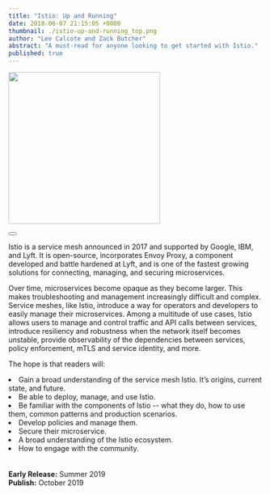```yaml
---
title: "Istio: Up and Running"
date: 2018-06-07 21:15:05 +0000
thumbnail: ./istio-up-and-running_top.png
author: "Lee Calcote and Zack Butcher"
abstract: "A must-read for anyone looking to get started with Istio."
published: true
---
```



<BookWrapper>

<div className="book"><a href="http://www.jdoqocy.com/click-100001276-11290546?url=http%3A%2F%2Fshop.oreilly.com%2Fproduct%2F0636920203940.do%3Fcmp%3Daf-velocity-books-video-product_cj_0636920203940_%25zp&cjsku=0636920203940"><img className="card" width="300px" src={istio_book} align="centre" /></a><div>&nbsp;</div>
    <Button className="banner-btn one pa-8" title="Get the Book" url="http://www.jdoqocy.com/click-100001276-11290546?url=http%3A%2F%2Fshop.oreilly.com%2Fproduct%2F0636920203940.do%3Fcmp%3Daf-velocity-books-video-product_cj_0636920203940_%25zp&cjsku=0636920203940" external="true"  />
</div>

Istio is a service mesh announced in 2017 and supported by Google, IBM, and Lyft. It is open-source, incorporates Envoy Proxy, a component developed and battle hardened at Lyft, and is one of the fastest growing solutions for connecting, managing, and securing microservices.

Over time, microservices become opaque as they become larger. This makes troubleshooting and management increasingly difficult and complex. Service meshes, like Istio, introduce a way for operators and developers to easily manage their microservices. Among a multitude of use cases, Istio allows users to manage and control traffic and API calls between services, introduce resiliency and robustness when the network itself becomes unstable, provide observability of the dependencies between services, policy enforcement, mTLS and service identity, and more.

The hope is that readers will:

<li> Gain a broad understanding of the service mesh Istio. It’s origins, current state, and future. </li>
<li> Be able to deploy, manage, and use Istio. </li>
<li> Be familiar with the components of Istio -- what they do, how to use them, common patterns and production scenarios.</li>
<li> Develop policies and manage them.</li>
<li> Secure their microservice.</li>
<li> A broad understanding of the Istio ecosystem.</li>
<li> How to engage with the community.</li>

<br/>
<br/><b>Early Release:</b> Summer 2019
<br/><b>Publish:</b> October 2019

</BookWrapper>
